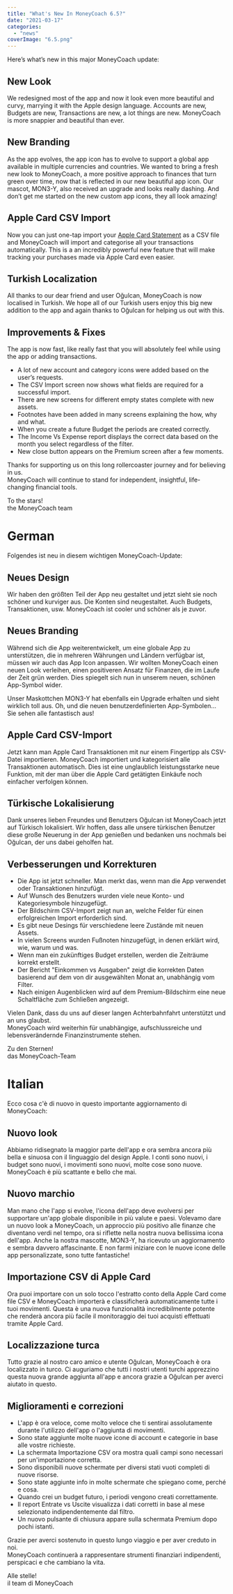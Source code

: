 ```yaml
---
title: "What's New In MoneyCoach 6.5?"
date: "2021-03-17"
categories: 
  - "news"
coverImage: "6.5.png"
---
```


Here’s what’s new in this major MoneyCoach update:

## New Look

We redesigned most of the app and now it look even more beautiful and curvy, marrying it with the Apple design language. Accounts are new, Budgets are new, Transactions are new, a lot things are new. MoneyCoach is more snappier and beautiful than ever.

## New Branding

As the app evolves, the app icon has to evolve to support a global app available in multiple currencies and countries. We wanted to bring a fresh new look to MoneyCoach, a more positive approach to finances that turn green over time, now that is reflected in our new beautiful app icon. Our mascot, MON3-Y, also received an upgrade and looks really dashing. And don’t get me started on the new custom app icons, they all look amazing! 

## Apple Card CSV Import

Now you can just one-tap import your [Apple Card Statement](/blog/how-to-import-apple-card-statements) as a CSV file and MoneyCoach will import and categorise all your transactions automatically. This is a an incredibly powerful new feature that will make tracking your purchases made via Apple Card even easier.

## Turkish Localization

All thanks to our dear friend and user Oğulcan, MoneyCoach is now localised in Turkish. We hope all of our Turkish users enjoy this big new addition to the app and again thanks to Oğulcan for helping us out with this.

## Improvements & Fixes

The app is now fast, like really fast that you will absolutely feel while using the app or adding transactions.

- A lot of new account and category icons were added based on the user’s requests.
- The CSV Import screen now shows what fields are required for a successful import.
- There are new screens for different empty states complete with new assets.
- Footnotes have been added in many screens explaining the how, why and what.
- When you create a future Budget the periods are created correctly.
- The Income Vs Expense report displays the correct data based on the month you select regardless of the filter.
- New close button appears on the Premium screen after a few moments.

Thanks for supporting us on this long rollercoaster journey and for believing in us.  
MoneyCoach will continue to stand for independent, insightful, life-changing financial tools.

To the stars!  
the MoneyCoach team

# German

Folgendes ist neu in diesem wichtigen MoneyCoach-Update:

## Neues Design

Wir haben den größten Teil der App neu gestaltet und jetzt sieht sie noch schöner und kurviger aus. Die Konten sind neugestaltet. Auch Budgets, Transaktionen, usw. MoneyCoach ist cooler und schöner als je zuvor.

## Neues Branding

Während sich die App weiterentwickelt, um eine globale App zu unterstützen, die in mehreren Währungen und Ländern verfügbar ist, müssen wir auch das App Icon anpassen. Wir wollten MoneyCoach einen neuen Look verleihen, einen positiveren Ansatz für Finanzen, die im Laufe der Zeit grün werden. Dies spiegelt sich nun in unserem neuen, schönen App-Symbol wider. 

Unser Maskottchen MON3-Y hat ebenfalls ein Upgrade erhalten und sieht wirklich toll aus. Oh, und die neuen benutzerdefinierten App-Symbolen… Sie sehen alle fantastisch aus!

## Apple Card CSV-Import

Jetzt kann man Apple Card Transaktionen mit nur einem Fingertipp als CSV-Datei importieren. MoneyCoach importiert und kategorisiert alle Transaktionen automatisch. Dies ist eine unglaublich leistungsstarke neue Funktion, mit der man über die Apple Card getätigten Einkäufe noch einfacher verfolgen können.

## Türkische Lokalisierung

Dank unseres lieben Freundes und Benutzers Oğulcan ist MoneyCoach jetzt auf Türkisch lokalisiert. Wir hoffen, dass alle unsere türkischen Benutzer diese große Neuerung in der App genießen und bedanken uns nochmals bei Oğulcan, der uns dabei geholfen hat.

## Verbesserungen und Korrekturen

- Die App ist jetzt schneller. Man merkt das, wenn man die App verwendet oder Transaktionen hinzufügt.
- Auf Wunsch des Benutzers wurden viele neue Konto- und Kategoriesymbole hinzugefügt. 
- Der Bildschirm CSV-Import zeigt nun an, welche Felder für einen erfolgreichen Import erforderlich sind. 
- Es gibt neue Desings für verschiedene leere Zustände mit neuen Assets. 
- In vielen Screens wurden Fußnoten hinzugefügt, in denen erklärt wird, wie, warum und was. 
- Wenn man ein zukünftiges Budget erstellen, werden die Zeiträume korrekt erstellt. 
- Der Bericht "Einkommen vs Ausgaben" zeigt die korrekten Daten basierend auf dem von dir ausgewählten Monat an, unabhängig vom Filter.
- Nach einigen Augenblicken wird auf dem Premium-Bildschirm eine neue Schaltfläche zum Schließen angezeigt.

Vielen Dank, dass du uns auf dieser langen Achterbahnfahrt unterstützt und an uns glaubst.  
MoneyCoach wird weiterhin für unabhängige, aufschlussreiche und lebensverändernde Finanzinstrumente stehen.

Zu den Sternen!  
das MoneyCoach-Team

# Italian

Ecco cosa c'è di nuovo in questo importante aggiornamento di MoneyCoach:

## Nuovo look

Abbiamo ridisegnato la maggior parte dell'app e ora sembra ancora più bella e sinuosa con il linguaggio del design Apple. I conti sono nuovi, i budget sono nuovi, i movimenti sono nuovi, molte cose sono nuove. MoneyCoach è più scattante e bello che mai.

## Nuovo marchio

Man mano che l'app si evolve, l'icona dell'app deve evolversi per supportare un'app globale disponibile in più valute e paesi. Volevamo dare un nuovo look a MoneyCoach, un approccio più positivo alle finanze che diventano verdi nel tempo, ora si riflette nella nostra nuova bellissima icona dell'app. Anche la nostra mascotte, MON3-Y, ha ricevuto un aggiornamento e sembra davvero affascinante. E non farmi iniziare con le nuove icone delle app personalizzate, sono tutte fantastiche!

## Importazione CSV di Apple Card

Ora puoi importare con un solo tocco l'estratto conto della Apple Card come file CSV e MoneyCoach importerà e classificherà automaticamente tutte i tuoi movimenti. Questa è una nuova funzionalità incredibilmente potente che renderà ancora più facile il monitoraggio dei tuoi acquisti effettuati tramite Apple Card.

## Localizzazione turca

Tutto grazie al nostro caro amico e utente Oğulcan, MoneyCoach è ora localizzato in turco. Ci auguriamo che tutti i nostri utenti turchi apprezzino questa nuova grande aggiunta all'app e ancora grazie a Oğulcan per averci aiutato in questo.

## Miglioramenti e correzioni

- L'app è ora veloce, come molto veloce che ti sentirai assolutamente durante l'utilizzo dell'app o l'aggiunta di movimenti.
- Sono state aggiunte molte nuove icone di account e categorie in base alle vostre richieste.
- La schermata Importazione CSV ora mostra quali campi sono necessari per un'importazione corretta.
- Sono disponibili nuove schermate per diversi stati vuoti completi di nuove risorse.
- Sono state aggiunte info in molte schermate che spiegano come, perché e cosa.
- Quando crei un budget futuro, i periodi vengono creati correttamente.
- Il report Entrate vs Uscite visualizza i dati corretti in base al mese selezionato indipendentemente dal filtro.
- Un nuovo pulsante di chiusura appare sulla schermata Premium dopo pochi istanti.

Grazie per averci sostenuto in questo lungo viaggio e per aver creduto in noi.  
MoneyCoach continuerà a rappresentare strumenti finanziari indipendenti, perspicaci e che cambiano la vita.

Alle stelle!  
il team di MoneyCoach
